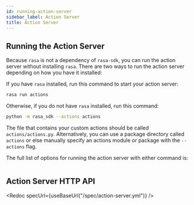 ```yaml
---
id: running-action-server
sidebar_label: Action Server
title: Action Server
---
```



## Running the Action Server

Because `rasa` is not a dependency of `rasa-sdk`, you can run the action
server without installing `rasa`. There are two ways to run the action server
depending on how you have it installed:

If you have `rasa` installed, run this command to start your action server:

```bash
rasa run actions
```

Otherwise, if you do not have `rasa` installed, run this command:

```bash
python -m rasa_sdk --actions actions
```

The file that contains your custom actions should be called `actions/actions.py`.
Alternatively, you can use a package directory called `actions` or else
manually specify an actions module or package with the `--actions` flag.

The full list of options for running the action server with either command is:

```text [rasa run actions --help]
```

## Action Server HTTP API

<!-- TODO: Document the rest of the API endpoints -->

<Redoc specUrl={useBaseUrl("/spec/action-server.yml")} />
